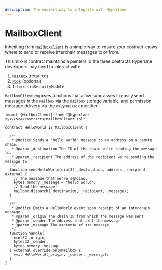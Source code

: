 ```yaml
---
description: The easiest way to integrate with Hyperlane
---
```


# MailboxClient

Inheriting from [`MailboxClient`](https://github.com/hyperlane-xyz/hyperlane-monorepo/blob/v3/solidity/contracts/MailboxClient.sol) is a simple way to ensure your contract knows where to send or receive interchain messages to or from.

This mix-in contract maintains a pointers to the three contracts Hyperlane developers may need to interact with:

1. [`Mailbox`](../messaging/messaging-interface.mdx) (required)
2. [`Hook`](../messaging/interchaingas.mdx) (optional)
3. `InterchainSecurityModule`

`MailboxClient` exposes functions that allow subclasses to easily send messages to the `Mailbox` via the `mailbox` storage variable, and permission message delivery via the `onlyMailbox` modifier.

```solidity
import {MailboxClient} from "@hyperlane-xyz/core/contracts/MailboxClient.sol";

contract HelloWorld is MailboxClient {
  
  /**
   * @notice Sends a "hello world" message to an address on a remote chain.
   * @param _destination The ID of the chain we're sending the message to.
   * @param _recipient The address of the recipient we're sending the message to.
   */
  function sendHelloWorld(uint32 _destination, address _recipient) external {
    // The message that we're sending.
    bytes memory _message = "hello world";
    // Send the message! 
    mailbox.dispatch(_destination, _recipient, _message);
  }

  /**
   * @notice Emits a HelloWorld event upon receipt of an interchain message
   * @param _origin The chain ID from which the message was sent
   * @param _sender The address that sent the message
   * @param _message The contents of the message
   */
  function handle(
    uint32 _origin,
    bytes32 _sender,
    bytes memory _message
  ) external override onlyMailbox {
    emit HelloWorld(_origin, _sender, _message);
  }
}
```
